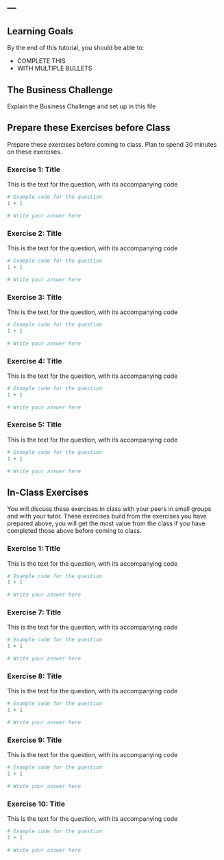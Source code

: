 ---
---

::: {.callout-tip}
## Learning Goals {.unnumbered}

By the end of this tutorial, you should be able to:

- COMPLETE THIS
- WITH MULTIPLE BULLETS
:::

## The Business Challenge

Explain the Business Challenge and set up in this file

## Prepare these Exercises before Class 

Prepare these exercises before coming to class. Plan to spend 30 minutes on these exercises.

### Exercise 1: Title

This is the text for the question, with its accompanying code 

```r
# Example code for the question
1 + 1
```

```r
# Write your answer here
```

### Exercise 2: Title

This is the text for the question, with its accompanying code 

```r
# Example code for the question
1 + 1
```

```r
# Write your answer here
```

### Exercise 3: Title

This is the text for the question, with its accompanying code 

```r
# Example code for the question
1 + 1
```

```r
# Write your answer here
```

### Exercise 4: Title

This is the text for the question, with its accompanying code 

```r
# Example code for the question
1 + 1
```

```r
# Write your answer here
```

### Exercise 5: Title

This is the text for the question, with its accompanying code 

```r
# Example code for the question
1 + 1
```

```r
# Write your answer here
```

## In-Class Exercises

You will discuss these exercises in class with your peers in small groups and with your tutor. These exercises build from the exercises you have prepared above, you will get the most value from the class if you have completed those above before coming to class.

### Exercise 1: Title

This is the text for the question, with its accompanying code 

```r
# Example code for the question
1 + 1
```

```r
# Write your answer here
```

### Exercise 7: Title

This is the text for the question, with its accompanying code 

```r
# Example code for the question
1 + 1
```

```r
# Write your answer here
```

### Exercise 8: Title

This is the text for the question, with its accompanying code 

```r
# Example code for the question
1 + 1
```

```r
# Write your answer here
```

### Exercise 9: Title

This is the text for the question, with its accompanying code 

```r
# Example code for the question
1 + 1
```

```r
# Write your answer here
```

### Exercise 10: Title

This is the text for the question, with its accompanying code 

```r
# Example code for the question
1 + 1
```

```r
# Write your answer here
```


